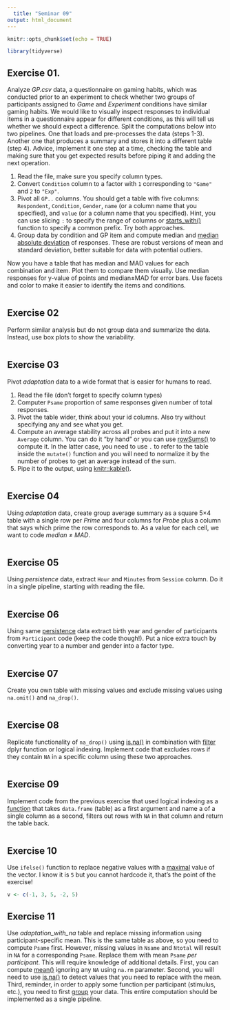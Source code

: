 ```yaml
---
  title: "Seminar 09"
output: html_document
---
```



```r
knitr::opts_chunk$set(echo = TRUE)

library(tidyverse)
```

## Exercise 01.
Analyze _GP.csv_ data, a questionnaire on gaming habits, which was conducted prior to an experiment to check whether two groups of participants assigned to _Game_ and _Experiment_ conditions have similar gaming habits. We would like to visually inspect responses to individual items in a questionnaire appear for different conditions, as this will tell us whether we should expect a difference. Split the computations below into two pipelines. One that loads and pre-processes the data (steps 1-3). Another one that produces a summary and stores it into a different table (step 4). Advice, implement it one step at a time, checking the table and making sure that you get expected results before piping it and adding the next operation.

1. Read the file, make sure you specify column types.
2. Convert `Condition` column to a factor with `1` corresponding to `"Game"` and `2` to `"Exp"`.
3. Pivot all `GP..` columns. You should get a table with five columns: `Respondent`, `Condition`, `Gender`, `name` (or a column name that you specified), and `value` (or a column name that you specified). Hint, you can use slicing `:` to specify the range of columns or [starts_with()](https://tidyselect.r-lib.org/reference/starts_with.html) function to specify a common prefix. Try both approaches.
4. Group data by condition and GP item and compute median and [median absolute deviation](https://stat.ethz.ch/R-manual/R-devel/library/stats/html/mad.html) of responses. These are robust versions of mean and standard deviation, better suitable for data with potential outliers.

Now you have a table that has median and MAD values for each combination and item. Plot them to compare them visually. Use median responses for y-value of points and median±MAD for error bars. Use facets and color to make it easier to identify the items and conditions.
```r

```

## Exercise 02
Perform similar analysis but do not group data and summarize the data. Instead, use box plots to show the variability.

```r

```

## Exercise 03

Pivot _adaptation_ data to a wide format that is easier for humans to read.

1. Read the file (don't forget to specify column types)
2. Computer `Psame` proportion of same responses given number of total responses.
3. Pivot the table wider, think about your id columns. Also try without specifying any and see what you get.
4. Compute an average stability across all probes and put it into a new `Average` column. You can do it "by hand" or you can use [rowSums()](https://stat.ethz.ch/R-manual/R-devel/library/base/html/colSums.html) to compute it. In the latter case, you need to use `.` to refer to the table inside the `mutate()` function and you will need to normalize it by the number of probes to get an average instead of the sum.
5. Pipe it to the output, using [knitr::kable()](https://bookdown.org/yihui/rmarkdown-cookbook/kable.html).

```r

```

## Exercise 04
Using _adaptation_ data, create group average summary as a square 5×4 table with a single row per _Prime_ and four columns for _Probe_ plus a column that says which prime the row corresponds to. As a value for each cell, we want to code _median ± MAD_.
```r

```

## Exercise 05
Using _persistence_ data, extract `Hour` and `Minutes` from `Session` column. Do it in a single pipeline, starting with reading the file. 
```r

```

## Exercise 06
Using same [persistence](data/persistence.csv) data extract birth year and gender of participants from `Participant` code (keep the code though!). Put a nice extra touch by converting year to a number and gender into a factor type.

```r

```


## Exercise 07
Create you own table with missing values and exclude missing values using `na.omit()` and `na_drop()`.

```r

```

## Exercise 08
Replicate functionality of `na_drop()` using [is.na()](https://stat.ethz.ch/R-manual/R-devel/library/base/html/NA.html) in combination with [filter](#filter) dplyr function or logical indexing. Implement code that excludes rows if they contain `NA` in a specific column using these two approaches.

```r

```

## Exercise 09
Implement code from the previous exercise that used logical indexing as a [function](#seminar05) that takes `data.frame` (table) as a first argument and name a of a single column as a second, filters out rows with `NA` in that column and return the table back.

```r

```

## Exercise 10
Use  `ifelse()` function to replace negative values with a [maximal](https://stat.ethz.ch/R-manual/R-devel/library/base/html/Extremes.html) value of the vector. I know it is `5` but you cannot hardcode it, that's the point of the exercise!

```r
v <- c(-1, 3, 5, -2, 5)
```

## Exercise 11
Use _adaptation_with_na_ table and replace missing information using participant-specific mean. This is the same table as above, so you need to compute `Psame` first. However, missing values in `Nsame` and `Ntotal` will result in `NA` for a corresponding `Psame`. Replace them with mean `Psame` _per participant_. This will require knowledge of additional details. First, you can compute [mean()](https://stat.ethz.ch/R-manual/R-devel/library/base/html/mean.html) ignoring any `NA` using `na.rm` parameter. Second, you will need to use [is.na()](https://stat.ethz.ch/R-manual/R-devel/library/base/html/NA.html) to detect values that you need to replace with the mean. Third, reminder, in order to apply some function per participant (stimulus, etc.), you need to first [group](https://dplyr.tidyverse.org/reference/group_by.html) your data. This entire computation should be implemented as a single pipeline.

```r
```

